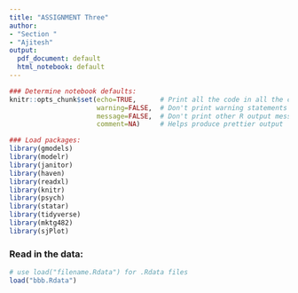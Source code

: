 ```yaml
---
title: "ASSIGNMENT Three"
author:
- "Section "
- "Ajitesh"
output:
  pdf_document: default
  html_notebook: default
---
```


```r
### Determine notebook defaults:
knitr::opts_chunk$set(echo=TRUE,      # Print all the code in all the chunks
                      warning=FALSE,  # Don't print warning statements
                      message=FALSE,  # Don't print other R output messages
                      comment=NA)     # Helps produce prettier output
```

```r
### Load packages:
library(gmodels)
library(modelr)
library(janitor)
library(haven)
library(readxl)
library(knitr)
library(psych)
library(statar)
library(tidyverse)
library(mktg482)
library(sjPlot)
```

### Read in the data:
```r
# use load("filename.Rdata") for .Rdata files
load("bbb.Rdata")
```
